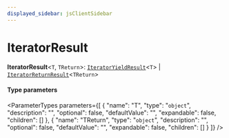 ```yaml
---
displayed_sidebar: jsClientSidebar
---
```



# IteratorResult

 **IteratorResult**<`T`, `TReturn`\>: [`IteratorYieldResult`](../interfaces/internal.IteratorYieldResult.mdx)<`T`\> \| [`IteratorReturnResult`](../interfaces/internal.IteratorReturnResult.mdx)<`TReturn`\>

#### Type parameters

<ParameterTypes parameters={[
  {
    "name": "T",
    "type": "`object`",
    "description": "",
    "optional": false,
    "defaultValue": "",
    "expandable": false,
    "children": []
  },
  {
    "name": "TReturn",
    "type": "`object`",
    "description": "",
    "optional": false,
    "defaultValue": "",
    "expandable": false,
    "children": []
  }
]} />
